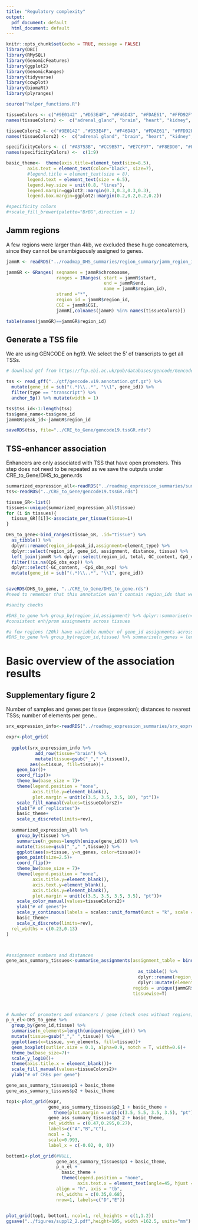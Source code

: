 ```yaml
---
title: "Regulatory complexity"
output:
  pdf_document: default
  html_document: default
---
```


```r
knitr::opts_chunk$set(echo = TRUE, message = FALSE)
library(DBI)
library(RMySQL)
library(GenomicFeatures)
library(ggplot2)
library(GenomicRanges)
library(tidyverse)
library(cowplot)
library(biomaRt)
library(plyranges)

source("helper_functions.R")

tissueColors <- c("#9E0142" ,"#D53E4F", "#F46D43", "#FDAE61", "#FFD92F" ,"#ABDDA4", "#66C2A5", "#3288BD", "#5E4FA2")
names(tissueColors) <-  c("adrenal_gland", "brain", "heart", "kidney", "large_intestine", "lung", "muscle", "stomach", "thymus")

tissueColors2 <- c("#9E0142" ,"#D53E4F", "#F46D43", "#FDAE61", "#FFD92F" ,"#ABDDA4", "#66C2A5", "#3288BD", "#5E4FA2")
names(tissueColors2) <-  c("adrenal gland", "brain", "heart", "kidney", "large intestine", "lung", "muscle", "stomach", "thymus")

specificityColors <- c( "#A3753B", "#CC9B57", "#E7CF97", "#F8EDD0", "#F7F7F7", "#D2EEEA", "#99D7CE", "#5DACA5", "#33847E")
names(specificityColors) <-  c(1:9)

basic_theme<-  theme(axis.title=element_text(size=8.5),
        axis.text = element_text(color="black", size=7),
        #legend.title = element_text(size = 8), 
        legend.text = element_text(size = 6.5),
        legend.key.size = unit(0.8, "lines"),
        legend.margin=ggplot2::margin(0.3,0.3,0.3,0.3),
        legend.box.margin=ggplot2::margin(0.2,0.2,0.2,0.2))

#specificity colors
#+scale_fill_brewer(palette="BrBG",direction = 1)
```

## Jamm regions

A few regions were larger than 4kb, we excluded these huge concatemers, since they cannot be unambiguously assigned to genes.
```r
jammR <- readRDS("../roadmap_DHS_summaries/region_summary/jamm_region_info_full.rds")

jammGR <- GRanges( seqnames = jammR$chromosome,
                   ranges = IRanges( start = jammR$start,
                                     end = jammR$end,
                                     name = jammR$region_id),
                   strand ="*",
                   region_id = jammR$region_id,
                   CGI = jammR$CGI,
                   jammR[,colnames(jammR) %in% names(tissueColors)])

table(names(jammGR)==jammGR$region_id)

```


## Generate a TSS file 

We are using GENCODE on hg19. We select the 5' of transcripts to get all TSSs.

```r

# download gtf from https://ftp.ebi.ac.uk/pub/databases/gencode/Gencode_human/release_19/gencode.v19.annotation.gtf.gz

tss <- read_gff("../gtf/gencode.v19.annotation.gtf.gz") %>%
  mutate(gene_id = sub("(.*)\\..*", "\\1", gene_id)) %>%
  filter(type == "transcript") %>%
  anchor_5p() %>% mutate(width = 1)

tss$tss_id<-1:length(tss)
tss$gene_name<-tss$gene_id
jammGR$peak_id<-jammGR$region_id

saveRDS(tss, file="../CRE_to_Gene/gencode19.tssGR.rds")
```

## TSS-enhancer association 
Enhancers are only associated with TSS that have open promoters. This step does not need to be repeated as we save the outputs under CRE_to_Gene/DHS_to_gene.rds

```r

summarized_expression_all<-readRDS("../roadmap_expression_summaries/summarized_expression_allTissues.rds")
tss<-readRDS("../CRE_to_Gene/gencode19.tssGR.rds")

tissue_GR<-list()
tissues<-unique(summarized_expression_all$tissue)
for (i in tissues){
  tissue_GR[[i]]<-associate_per_tissue(tissue=i)
}

DHS_to_gene<-bind_ranges(tissue_GR, .id="tissue") %>%
  as_tibble() %>%
  dplyr::rename(region_id=peak_id,assignment=element_type) %>%
  dplyr::select(region_id, gene_id, assignment, distance, tissue) %>%
  left_join(jammR %>% dplyr::select(region_id, total, GC_content, CpG_obs_exp, CGI)) %>%
  filter(!is.na(CpG_obs_exp)) %>%
  dplyr::select(-GC_content, -CpG_obs_exp) %>%
  mutate(gene_id = sub("(.*)\\..*", "\\1", gene_id))


saveRDS(DHS_to_gene, "../CRE_to_Gene/DHS_to_gene.rds")
#need to remember that this annotation won't contain region_ids that were not close enough in any tissue to any gene

#sanity checks

#DHS_to_gene %>% group_by(region_id,assignment) %>% dplyr::summarise(n=length(region_id)) %>% group_by(region_id) %>% summarise(n=length(region_id)) %>% filter(n>1) 
#consistent enh/prom assignments across tissues

#a few regions (20k) have variable number of gene_id assignments across tissues
#DHS_to_gene %>% group_by(region_id,tissue) %>% summarise(n_genes = length(unique(gene_id))) %>% group_by(region_id) %>% filter(max(n_genes)!=min(n_genes))

```

# Basic overview of the association results

## Supplementary figure 2
Number of samples and genes per tissue (expression); distances to nearest TSSs; number of elements per gene..

```r

srx_expression_info<-readRDS("../roadmap_expression_summaries/srx_expression_info.rds")

expr<-plot_grid(
  
  ggplot(srx_expression_info %>% 
           add_row(tissue="brain") %>% 
           mutate(tissue=gsub("_"," ",tissue)), 
         aes(x=tissue, fill=tissue))+
    geom_bar()+
    coord_flip()+
    theme_bw(base_size = 7)+
    theme(legend.position = "none", 
          axis.title.y=element_blank(),
          plot.margin = unit(c(3.5, 3.5, 3.5, 10), "pt"))+
    scale_fill_manual(values=tissueColors2)+
    ylab("# of replicates")+
    basic_theme+
    scale_x_discrete(limits=rev),
  
  summarized_expression_all %>%
    group_by(tissue) %>%
    summarise(n_genes=length(unique(gene_id))) %>%
    mutate(tissue=gsub("_"," ",tissue)) %>%
    ggplot(aes(x=tissue, y=n_genes, color=tissue))+
    geom_point(size=2.5)+
    coord_flip()+
    theme_bw(base_size = 7)+
    theme(legend.position = "none", 
          axis.title.y=element_blank(),
          axis.text.y=element_blank(), 
          axis.ticks.y=element_blank(),
          plot.margin = unit(c(3.5, 3.5, 3.5, 3.5), "pt"))+
    scale_color_manual(values=tissueColors2)+
    ylab("# of genes")+
    scale_y_continuous(labels = scales::unit_format(unit = "k", scale = 1e-3))+
    basic_theme+
    scale_x_discrete(limits=rev),
  rel_widths = c(0.23,0.13)
)



#assignment numbers and distances
gene_ass_summary_tissues<-summarise_assignments(assignment_table = bind_ranges(tissue_GR,
                                                                               .id="tissue") %>% 
                                                  as_tibble() %>% 
                                                  dplyr::rename(region_id=peak_id) %>%
                                                  dplyr::mutate(element_type=ifelse(element_type=="enh","Enhancer","Promoter")),
                                                regids = unique(jammGR$region_id),
                                                tissuewise=T)



# Number of promoters and enhancers / gene (check ones without regions)
p_n_el<-DHS_to_gene %>%
  group_by(gene_id,tissue) %>%
  summarise(n_elements=length(unique(region_id))) %>%
  mutate(tissue=gsub("_"," ",tissue)) %>%
  ggplot(aes(x=tissue, y=n_elements, fill=tissue))+
  geom_boxplot(outlier.size = 0.1, alpha=0.9, notch = T, width=0.6)+
  theme_bw(base_size=7)+
  scale_y_log10()+
  theme(axis.title.x = element_blank())+
  scale_fill_manual(values=tissueColors2)+
  ylab("# of CREs per gene")

gene_ass_summary_tissues$p1 + basic_theme 
gene_ass_summary_tissues$p2 + basic_theme 

top1<-plot_grid(expr, 
                gene_ass_summary_tissues$p2_1 + basic_theme + 
                  theme(plot.margin = unit(c(3.5, 5.5, 3.5, 3.5), "pt")), 
                gene_ass_summary_tissues$p2_2 + basic_theme, 
                rel_widths = c(0.47,0.295,0.27),
                labels=c("A","B","C"), 
                ncol = 3,
                scale=0.993,
                label_x = c(-0.02, 0, 0))

bottom1<-plot_grid(#NULL,
                   gene_ass_summary_tissues$p1 + basic_theme, 
                   p_n_el + 
                     basic_theme + 
                     theme(legend.position = "none", 
                           axis.text.x = element_text(angle=45, hjust = 1))+xlab(""), 
                   align = "h", axis = "tb",
                   rel_widths = c(0.35,0.68), 
                   nrow=1, labels=c("D","E"))

                   
plot_grid(top1, bottom1, ncol=1, rel_heights = c(1,1.2))
ggsave("../figures/suppl2_2.pdf",height=105, width =162.5, units="mm")

```
